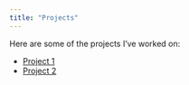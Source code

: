 ```yaml
---
title: "Projects"
---
```


Here are some of the projects I've worked on:

-   [Project 1](Projects/project1.qmd)
-   [Project 2](Projects/project2.qmd)
